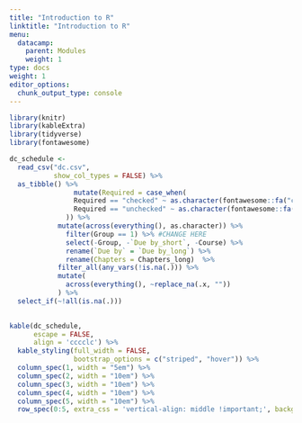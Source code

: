 ```yaml
---
title: "Introduction to R"
linktitle: "Introduction to R"
menu:
  datacamp:
    parent: Modules
    weight: 1
type: docs
weight: 1
editor_options: 
  chunk_output_type: console
---
```


```r
library(knitr)
library(kableExtra)
library(tidyverse)
library(fontawesome)
```

<style>
table > tbody > tr:hover > td, table > tbody > tr:hover > th {
  background-color: #ffffff;
}
</style>

```r
dc_schedule <-  
  read_csv("dc.csv",
           show_col_types = FALSE) %>%
  as_tibble() %>%
                mutate(Required = case_when(
                Required == "checked" ~ as.character(fontawesome::fa("circle-check", fill = "#428bca", height = "15px")),
                Required == "unchecked" ~ as.character(fontawesome::fa("circle-xmark", fill = "#d9534f", height = "15px"))
              )) %>%
            mutate(across(everything(), as.character)) %>%
              filter(Group == 1) %>% #CHANGE HERE
              select(-Group, -`Due by_short`, -Course) %>%
              rename(`Due by` = `Due by_long`) %>%
              rename(Chapters = Chapters_long)  %>%
            filter_all(any_vars(!is.na(.))) %>% 
            mutate(
              across(everything(), ~replace_na(.x, ""))
            ) %>%
  select_if(~!all(is.na(.))) 
  
```

```r
kable(dc_schedule, 
      escape = FALSE,
      align = 'cccclc') %>%
  kable_styling(full_width = FALSE,
                bootstrap_options = c("striped", "hover")) %>%
  column_spec(1, width = "5em") %>%
  column_spec(2, width = "10em") %>%
  column_spec(3, width = "10em") %>%
  column_spec(4, width = "10em") %>%
  column_spec(5, width = "10em") %>%
  row_spec(0:5, extra_css = 'vertical-align: middle !important;', background = "#ffffff")
```
